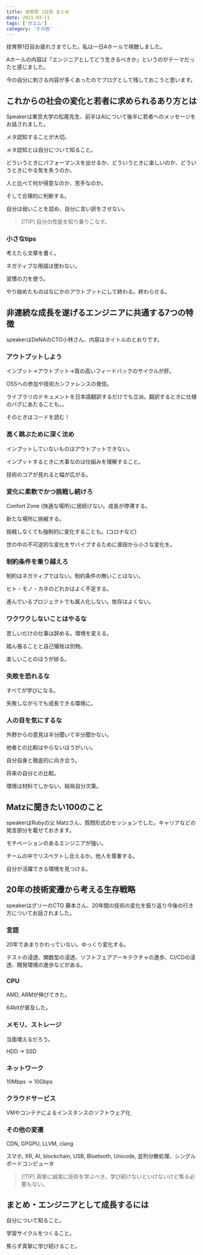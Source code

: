 ```yaml
---
title: 技育祭 1日目 まとめ
date: 2021-03-11
tags: ['ポエム']
category: 'その他'
---
```


技育祭1日目お疲れさまでした。私は一日Aホールで視聴しました。

Aホールの内容は「エンジニアとしてどう生きるべきか」というのがテーマだったと感じました。

今の自分に刺さる内容が多くあったのでブログとして残しておこうと思います。

## これからの社会の変化と若者に求められるあり方とは

Speakerは東京大学の松尾先生、前半はAIについて後半に若者へのメッセージをお話されました。

メタ認知することが大切。

メタ認知とは自分について知ること。

どういうときにパフォーマンスを出せるか、どういうときに楽しいのか、どういうときにやる気を失うのか。

人と比べて何が得意なのか、苦手なのか。

そして合理的に判断する。

自分は弱いことを認め、自分に言い訳をさせない。

> [!TIP] 自分の性能を知り乗りこなす。

### 小さなtips

考えたら文章を書く。

ネガティブな用語は使わない。

習慣の力を使う。

やり始めたものはなにかのアウトプットにして終わる。終わらせる。

## 非連続な成長を遂げるエンジニアに共通する7つの特徴

speakerはDeNAのCTO小林さん、内容はタイトルのとおりです。

### アウトプットしよう

インプット→アウトプット→質の高いフィードバックのサイクルが肝。

OSSへの参加や技術カンファレンスの発信。

ライブラリのドキュメントを日本語翻訳するだけでも立派。翻訳するときに仕様のバグにあたることも。。

そのときはコードを読む！

### 高く跳ぶために深く沈め

インプットしていないものはアウトプットできない。

インプットするときに大事なのは仕組みを理解すること。

技術のコアが見れると幅が広がる。

### 変化に柔軟でかつ挑戦し続けろ

Confort Zone (快適な場所)に居続けない。成長が停滞する。

新たな場所に挑戦する。

挑戦しなくても強制的に変化することも。(コロナなど)

世の中の不可逆的な変化をサバイブするために普段から小さな変化を。

### 制約条件を乗り越えろ

制約はネガティブではない。制約条件の無いことはない。

ヒト・モノ・カネのどれかはよく不足する。

進んでいるプロジェクトでも属人化しない。依存はよくない。

### ワクワクしないことはやるな

苦しいだけの仕事は辞める。環境を変える。

踏ん張ることと自己犠牲は別物。

楽しいことのほうが捗る。

### 失敗を恐れるな

すべてが学びになる。

失敗しながらでも成長できる環境に。

### 人の目を気にするな

外野からの意見は半分聞いて半分聞かない。

他者との比較はやらないほうがいい。

自分自身と徹底的に向き合う。

将来の自分との比較。

環境は材料でしかない。結局自分次第。

## Matzに聞きたい100のこと

speakerはRubyの父 Matzさん、質問形式のセッションでした。キャリアなどの発言部分を載せておきます。

モチベーションのあるエンジニアが強い。

チームの中でリスペクトし合えるか。他人を尊重する。

自分が活躍できる環境を見つける。

## 20年の技術変遷から考える生存戦略

speakerはグリーのCTO 藤本さん、20年間の技術の変化を振り返り今後の行き方についてお話されました。

### 言語

20年であまりかわっていない。ゆっくり変化する。

テストの浸透、関数型の浸透、ソフトフェアアーキテクチャの進歩、CI/CDの浸透、開発環境の進歩などがある。

### CPU

AMD, ARMが伸びてきた。

64bitが普及した。

### メモリ、ストレージ

当面増えるだろう。

HDD -> SSD

### ネットワーク

10Mbps -> 10Gbps

### クラウドサービス

VMやコンテナによるインスタンスのソフトウェア化

### その他の変遷

CDN, GPGPU, LLVM, clang

スマホ, XR, AI, blockchain, USB, Bluetooth, Unicode, 並列分散処理、シングルボードコンピュータ

> [!TIP] 真摯に誠実に技術を学ぶべき。学び続けないといけないけど焦る必要もない。

## まとめ・エンジニアとして成長するには

自分について知ること。

学習サイクルをつくること。

焦らず真摯に学び続けること。
